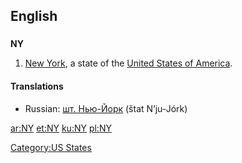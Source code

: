 {{see|ny|ný|ný-}}
==English==

==={{abbreviation}}===
'''NY'''

# [[New York]], a state of the [[United States of America]].

====Translations====
{{trans-top|New York State}}
{{trans-mid}}
*Russian: [[шт. Нью-Йорк]] (štat N’ju-Jórk) {{m}}
{{trans-bottom}}

[[Category:US States]]

[[ar:NY]]
[[et:NY]]
[[ku:NY]]
[[pl:NY]]